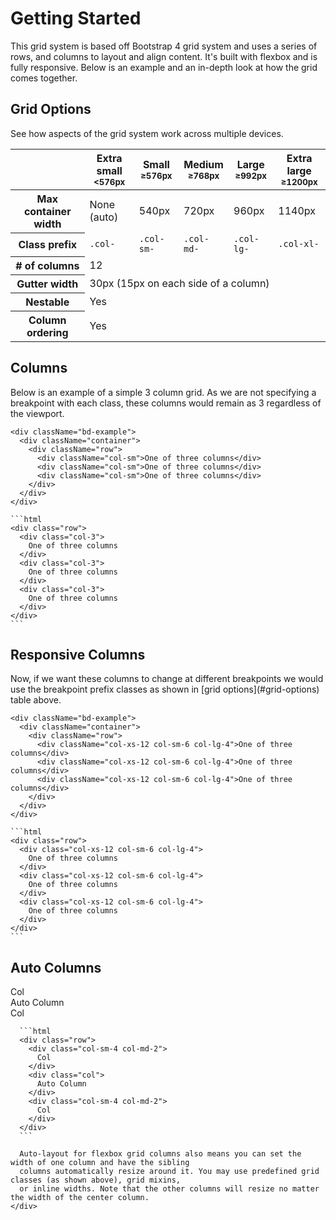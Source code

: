 
<Meta title="Grid" />

# Getting Started

<div className="section py-3">
  <div className="row no-gutters">
    <div className="col-md-12">
      This grid system is based off Bootstrap 4 grid system and uses a series of rows, and columns to layout
      and align content. It's built with flexbox and is fully responsive. Below is an example and an in-depth
      look at how the grid comes together.
    </div>
  </div>
</div>

## Grid Options

<div className="section py-3">
  <div className="row no-gutters">
    <div className="col-md-12">
      See how aspects of the grid system work across multiple devices.
    </div>
    <div className="col-md-12">
      <table className="table table-bordered table-striped">
        <thead>
          <tr>
            <th></th>
            <th className="text-center">
              Extra small<br />
              <small>&lt;576px</small>
            </th>
            <th className="text-center">
              Small<br />
              <small>≥576px</small>
            </th>
            <th className="text-center">
              Medium<br />
              <small>≥768px</small>
            </th>
            <th className="text-center">
              Large<br />
              <small>≥992px</small>
            </th>
            <th className="text-center">
              Extra large<br />
              <small>≥1200px</small>
            </th>
          </tr>
        </thead>
        <tbody>
          <tr>
            <th className="text-nowrap" scope="row">Max container width</th>
            <td>None (auto)</td>
            <td>540px</td>
            <td>720px</td>
            <td>960px</td>
            <td>1140px</td>
          </tr>
          <tr>
            <th className="text-nowrap" scope="row">Class prefix</th>
            <td><code>.col-</code></td>
            <td><code>.col-sm-</code></td>
            <td><code>.col-md-</code></td>
            <td><code>.col-lg-</code></td>
            <td><code>.col-xl-</code></td>
          </tr>
          <tr>
            <th className="text-nowrap" scope="row"># of columns</th>
            <td colSpan="5">12</td>
          </tr>
          <tr>
            <th className="text-nowrap" scope="row">Gutter width</th>
            <td colSpan="5">30px (15px on each side of a column)</td>
          </tr>
          <tr>
            <th className="text-nowrap" scope="row">Nestable</th>
            <td colSpan="5">Yes</td>
          </tr>
          <tr>
            <th className="text-nowrap" scope="row">Column ordering</th>
            <td colSpan="5">Yes</td>
          </tr>
        </tbody>
      </table>
    </div>
  </div>
</div>

## Columns

<div className="section py-3">
  <div className="row no-gutters">
    <div className="col-md-12">
      Below is an example of a simple 3 column grid. As we are not specifying a breakpoint with each class,
      these columns would remain as 3 regardless of the viewport.
    </div>

    <div className="bd-example">
      <div className="container">
        <div className="row">
          <div className="col-sm">One of three columns</div>
          <div className="col-sm">One of three columns</div>
          <div className="col-sm">One of three columns</div>
        </div>
      </div>
    </div>

    ```html
    <div class="row">
      <div class="col-3">
        One of three columns
      </div>
      <div class="col-3">
        One of three columns
      </div>
      <div class="col-3">
        One of three columns
      </div>
    </div>
    ```
  </div>
</div>

## Responsive Columns

<div className="section py-3">
  <div className="row no-gutters">
    <div className="col-md-12">
      Now, if we want these columns to change at different breakpoints we would use the breakpoint prefix
      classes as shown in [grid options](#grid-options) table above.
    </div>

    <div className="bd-example">
      <div className="container">
        <div className="row">
          <div className="col-xs-12 col-sm-6 col-lg-4">One of three columns</div>
          <div className="col-xs-12 col-sm-6 col-lg-4">One of three columns</div>
          <div className="col-xs-12 col-sm-6 col-lg-4">One of three columns</div>
        </div>
      </div>
    </div>

    ```html
    <div class="row">
      <div class="col-xs-12 col-sm-6 col-lg-4">
        One of three columns
      </div>
      <div class="col-xs-12 col-sm-6 col-lg-4">
        One of three columns
      </div>
      <div class="col-xs-12 col-sm-6 col-lg-4">
        One of three columns
      </div>
    </div>
    ```
  </div>
</div>

## Auto Columns

<div className="section py-3">
  <div className="row no-gutters">
    <div className="col-md-12">
      <div className="bd-example">
        <div className="container">
          <div className="row">
            <div className="col-sm-4 col-md-2">Col</div>
            <div className="col">Auto Column</div>
            <div className="col-sm-4 col-md-2">Col</div>
          </div>
        </div>
      </div>

      ```html
      <div class="row">
        <div class="col-sm-4 col-md-2">
          Col
        </div>
        <div class="col">
          Auto Column
        </div>
        <div class="col-sm-4 col-md-2">
          Col
        </div>
      </div>
      ```
      
      Auto-layout for flexbox grid columns also means you can set the width of one column and have the sibling
      columns automatically resize around it. You may use predefined grid classes (as shown above), grid mixins,
      or inline widths. Note that the other columns will resize no matter the width of the center column.
    </div>
  </div>
</div>


<style>
    {`
    
.bd-example, .bd-example-2 {
    background: #F0F0F0;
    margin-top: 40px;
}
.bd-example{
    min-height: 150px;
}

.bd-example .container .row {
    height: auto;
}
.bd-example-2 .container .row {
    height: 150px;
}
.bd-example .row > *, .bd-example-2 .row > * {
    border: 1px solid #B0B0B0;
    background: #E0E0E0;
    padding: 10px;
    box-sizing: border-box;
}
`}
</style>